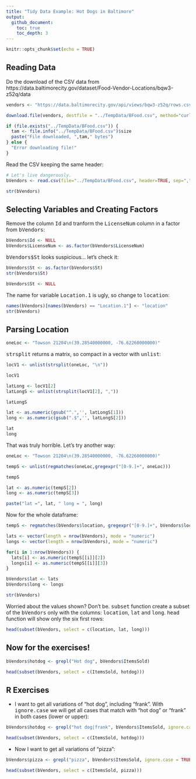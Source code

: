 ```yaml
---
title: "Tidy Data Example: Hot Dogs in Baltimore"
output:   
  github_document:
    toc: true
    toc_depth: 3
---
```


```r
knitr::opts_chunk$set(echo = TRUE)
```


## Reading Data

Do the download of the CSV data from https://data.baltimorecity.gov/dataset/Food-Vendor-Locations/bqw3-z52q/data

```r
vendors <- "https://data.baltimorecity.gov/api/views/bqw3-z52q/rows.csv?accessType=DOWNLOAD"

download.file(vendors, destfile = "../TempData/BFood.csv", method="curl")

if (file.exists("../TempData/BFood.csv")) {
  tam <- file.info("../TempData/BFood.csv")$size
  paste("File downloaded, ",tam," bytes")
} else {
  "Error downloading file!"
}
```

Read the CSV keeping the same header:

```r
# Let's live dangerously.
bVendors <- read.csv(file="../TempData/BFood.csv", header=TRUE, sep=",", stringsAsFactors=FALSE)

str(bVendors)
```


## Selecting Variables and Creating Factors

Remove the column <tt>Id</tt> and tranform the <tt>LicenseNum</tt> column in a factor from <tt>bVendors</tt>:

```r
bVendors$Id <- NULL
bVendors$LicenseNum <- as.factor(bVendors$LicenseNum)
```

<tt>bVendors$St</tt> looks suspicious... let's check it:

```r
bVendors$St <- as.factor(bVendors$St)
str(bVendors$St)

bVendors$St <- NULL
```

The name for variable <tt>Location.1</tt> is ugly, so change to <tt>location</tt>:

```r
names(bVendors)[names(bVendors) == "Location.1"] <- "location"
str(bVendors)
```


## Parsing Location

```r
oneLoc <- "Towson 21204\n(39.28540000000, -76.62260000000)"
```

<tt>strsplit</tt> returns a matrix, so compact in a vector with <tt>unlist</tt>:

```r
locV1 <- unlist(strsplit(oneLoc, "\n"))

locV1

latLong <- locV1[2]
latLongS <- unlist(strsplit(locV1[2], ","))

latLongS

lat <- as.numeric(gsub("^.",'', latLongS[1]))
long <- as.numeric(gsub(".$",'', latLongS[2]))

lat
long
```

That was truly horrible. Let's try another way:

```r
oneLoc <- "Towson 21204\n(39.28540000000, -76.62260000000)"

tempS <- unlist(regmatches(oneLoc,gregexpr("[0-9.]+", oneLoc)))

tempS
```

```r
lat <- as.numeric(tempS[2])
long <- as.numeric(tempS[3])
```

```r
paste("lat =", lat, " long = ", long)
```

Now for the whole dataframe:

```r
tempS <- regmatches(bVendors$location, gregexpr("[0-9.]+", bVendors$location))

lats <- vector(length = nrow(bVendors), mode = "numeric")
longs <- vector(length = nrow(bVendors), mode = "numeric")

for(i in 1:nrow(bVendors)) {
  lats[i] <- as.numeric(tempS[[i]][2])
  longs[i] <- as.numeric(tempS[[i]][3])
}

bVendors$lat <- lats
bVendors$long <- longs

str(bVendors)
```

Worried about the values shown? Don't be. 
<tt>subset</tt> function create a subset of the <tt>bVendors</tt> only with the columns: <tt>location</tt>, <tt>lat</tt> and <tt>long</tt>.
<tt>head</tt> function will show only the six first rows:

```r
head(subset(bVendors, select = c(location, lat, long)))
```


## Now for the exercises!

```r
bVendors$hotdog <- grepl("Hot dog", bVendors$ItemsSold)

head(subset(bVendors, select = c(ItemsSold, hotdog)))
```

## R Exercises	

* I want to get all variations of "hot dog", including "frank". 
With <tt>ignore.case</tt> we will get all cases that match with "hot dog" or "frank" in both cases (lower or upper):
  
```r
bVendors$hotdog <- grepl("hot dog|frank", bVendors$ItemsSold, ignore.case = TRUE)

head(subset(bVendors, select = c(ItemsSold, hotdog)))
```


* Now I want to get all variations of "pizza":
  
```r
bVendors$pizza <- grepl("pizza", bVendors$ItemsSold, ignore.case = TRUE)

head(subset(bVendors, select = c(ItemsSold, pizza)))
```









